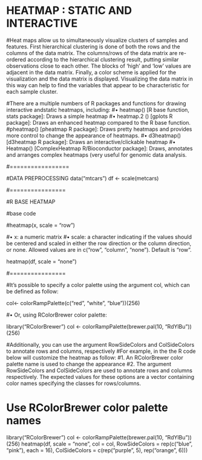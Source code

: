 # HEATMAP : STATIC AND INTERACTIVE

#Heat maps allow us to simultaneously visualize clusters of samples and features. First hierarchical clustering is done of both the rows and the columns of the data matrix. The columns/rows of the data matrix are re-ordered according to the hierarchical clustering result, putting similar observations close to each other. The blocks of ‘high’ and ‘low’ values are adjacent in the data matrix. Finally, a color scheme is applied for the visualization and the data matrix is displayed. Visualizing the data matrix in this way can help to find the variables that appear to be characteristic for each sample cluster.

#There are a multiple numbers of R packages and functions for drawing interactive andstatic heatmaps, including:
#• heatmap() [R base function, stats package]: Draws a simple heatmap
#• heatmap.2 () [gplots R package]: Draws an enhanced heatmap compared to the R base function.
#pheatmap() [pheatmap R package]: Draws pretty heatmaps and provides more control to change the appearance of heatmaps.
#• d3heatmap() [d3heatmap R package]: Draws an interactive/clickable heatmap
#• Heatmap() [ComplexHeatmap R/Bioconductor package]: Draws, annotates and arranges complex heatmaps (very useful for genomic data analysis.

#=================

#DATA PREPROCESSING
data("mtcars")
df <- scale(metcars)

#================

#R BASE HEATMAP

#base code

#heatmap(x, scale = "row")

#• x: a numeric matrix
#• scale: a character indicating if the values should be centered and scaled in either the row direction or the column direction, or none. Allowed values are in c(“row”, “column”, “none”). Default is “row”.

heatmap(df, scale = "none")

#================

#It’s possible to specify a color palette using the argument col, which can be defined as follow:

col<- colorRampPalette(c("red", "white", "blue"))(256)

#• Or, using RColorBrewer color palette:

library("RColorBrewer")
col <- colorRampPalette(brewer.pal(10, "RdYlBu"))(256)

#Additionally, you can use the argument RowSideColors and ColSideColors to annotate rows and columns, respectively
#For example, in the the R code below will customize the heatmap as follow:
#1. An RColorBrewer color palette name is used to change the appearance
#2. The argument RowSideColors and ColSideColors are used to annotate rows and columns respectively. The expected values for these options are a vector containing color names specifying the classes for rows/columns.

# Use RColorBrewer color palette names
library("RColorBrewer")
col <- colorRampPalette(brewer.pal(10, "RdYlBu"))(256)
heatmap(df, scale = "none", col = col,
RowSideColors = rep(c("blue", "pink"), each = 16),
ColSideColors = c(rep("purple", 5), rep("orange", 6)))

